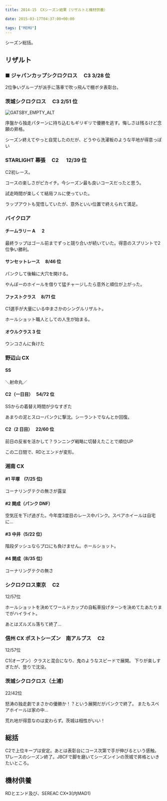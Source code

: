 ---
title: 2014-15　CXシーズン結果（リザルトと機材供養）

date: 2015-03-17T04:37:00+00:00

tags: ["MEMO"]
---

シーズン総括。

## リザルト

### ■ ジャパンカップシクロクロス　 C3 3/28 位

2位争いグループが派手に落車で吹っ飛んで棚ボタ表彰台。

### 茨城シクロクロス　 C3 2/51 位

![GATSBY_EMPTY_ALT](./10710944_878410528837275_6140464750840464997_n.jpg)

序盤から独走パターンに持ち込むもギリギリで優勝を逃す。悔しさは残るけど念願の昇格。

シーズン終えてやっと自覚したのだが、どうやら洗濯板のような平地が得意っぽい

### STARLIGHT 幕張　 C2 　 12/39 位

C2初レース。

コースの楽しさがピカイチ。今シーズン最も良いコースだったと思う。

試走時間が楽しくて結局フルに使っていた。

ラップアウトも覚悟していたが、意外といい位置で終えられて満足。

### バイクロア

#### チームラリー A 　 2

最終ラップはゴール前までずっと競り合いが続いていた。得意のスプリントで2位争い勝利。

#### サンセットレース　 8/46 位

パンクして後輪に大穴を開ける。

やんぼーのホイールを借りて猛チャージしたら意外と順位が上がった。

#### ファストクラス　 8/71 位

C1選手が大量にいる中まさかのシングルリザルト。

ホールショット職人としての人生が始まる。

#### オウルクラス 3 位

ウンコさんに負けた

### 野辺山 CX

#### SS

＼射命丸／

#### C2（一日目）　 54/72 位

SSからの着替え時間が少なすぎた

あまりの泥とスローパンクに撃沈。シーラントでなんとか回復。

#### C2（2 日目）　 22/60 位

前日の反省を活かして？ランニング戦略に切替えたことで順位UP

この二日間で、RDとエンドが変形。

### 湘南 CX

#### #1 平塚　(7/25 位)

コーナリングテクの無さが露呈

#### #2 開成（パンク DNF）

空気圧を下げ過ぎた。今年度3度目のレース中パンク。スペアホイールは自宅に…

#### #3 中井（5/22 位）

階段ダッシュならプロにも負けません。ホールショット。

#### #4 開成（8/35 位）

コーナリングテクの無さ

### シクロクロス東京　 C2

12/57位

ホールショットを決めてワールドカップの自転車投げターンを決めてたあたりまでがハイライト。

あとはズルズル落ちて終了…

### 信州 CX ポストシーズン　南アルプス　 C2

12/57位

C1(オープン）クラスと混合になり、鬼のようなスピードで展開。
下りが楽しすぎたが、登りで沈没。

### 茨城シクロクロス（土浦）

22/42位

怒涛の独走劇でまさかの優勝か！？という展開だがパンクで終了。
またもスペアホイールは家の中…

荒れ地が得意なのは変わらず。茨城は相性がいい！

## 総括

C2で上位キープは安定。あとは表彰台にコース次第で手が伸びるという感触。
17レースのシーズン終了。JBCFで脚を磨いてシーズンインの茨城で昇格といきたいところ。

## 機材供養

RDとエンド及び、SEREAC CX\*3(内MAD1)

